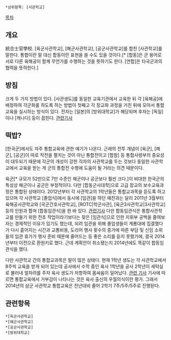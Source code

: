  *상위항목: [사관학교]

[[목차]]
== 개요 ==
統合士官學校. [육군사관학교], [해군사관학교], [공군사관학교]를 합친 [사관학교]를 말한다. 통합이란 말 대신 합동이란 표현을 쓸 수도 있을 것이다.[* [합동]은 군 용어로 서로 다른 육해공이 함께 무언가를 수행하는 것을 뜻하기도 한다. [연합]은 타국군과의 협력을 뜻하한다.]

== 방침 ==
크게 두 가지 방법이 있다. [사관생도]를 동일한 교육기관에서 교육한 뒤 각 [육해공]에 배정하여 각군화를 하도록 하는 방법이 첫째고 각 장교화 과정을 거친 뒤에 모아서 통합교육을 실시하는 방식이 있다. 전자는 [일본]의 [방위대학교]가 해당되며 후자는 [독일]이나 [캐나다] 등이 꼽힌다. [http://article.joins.com/news/article/article.asp?Total_ID=4259214 관련기사]

== 떡밥? ==
[한국군]에서도 자주 통합교육에 관한 얘기가 나온다. 근래의 전투 개념이 [육군], [해군], [공군]이 따로 작전을 펼치는 것이 아닌 통합전이고 [합참] 등 통합사령부의 중요성이 대두되기 때문에 각군의 개성이 강한 각자의 사관학교를 두는 것보다 동일한 사관학교에서 교육을 받는 게 군의 통합전 수행에 도움이 될 거라는 의견 때문이다. 

육군[* 규모가 52만으로 7만 수준인 해군이나 공군보다 훨씬 크다.]이 비대한 한국군의 특성상 해군이나 공군은 부정적이다. 다만 [합동군사대학]으로 고급 장교의 보수교육과정은 통합된 상태이다. 2012년부터 각 사관학교의 1학년들은 통합교과목을 듣도록 하고 있으며 각 사관학교 [졸업식]에서 동시에 [임관]을 하던 예전과는 달리 2011년 3월부터 육해공사관학교와 [국군간호사관학교], [ROTC|학군사관], [육군3사관학교|3사관학교] 등의 인원과 합쳐 [합동임관식]을 한 바 있다. [http://news.mk.co.kr/newsRead.php?year=2013&no=176312 관련기사] 다만 합동임관식은 통합사관학교를 만들기 위한 전초 작업이라기보다는 잦은 [임관식]으로 인한 지휘부 공백을 줄여보자는 경제적인 이유가 있기도 했는데, 되려 임관을 위해 졸업생들이 계룡대에 집결했다가 다시 흩어지는 시간과 교통비용, 도리어 행사 횟수의 증가에 따른 부담 및 신임 소위들의 임관 휴가가 행사 준비 때문에 줄어드는 등 좋은 소리를 듣지 못했기에, 결국 2014년부터 이전으로 환원키로 했다. 근데 계획안이 취소됐는지 2014년에도 똑같이 합동임관식을 했다.

다만 사관학교 간의 통합교과목은 말이 많은 상태다. 현재 1학년 생도는 각 사관학교에서 8주씩 교육을 받게 되어 있는데 공사에서 수학 중인 육사 1학년을 공사 2학년이 세탁실로 불러내 얼차려를 주자 육사 생도가 저항하여 몸싸움이 일어났다. [http://news.kukinews.com/article/view.asp?page=1&gCode=kmi&arcid=0007738289&cp=nv 관련 기사] 기사에 따르면 통합교육에서 거부감이 나타나는 것은 육사 출신의 우월의식이란 평가.
그래서 2014년의 삼군 사관학교 통합교육은 전년대비 줄어 2학기 7주/5주/5주로 진행된다.
== 관련항목 ==
 *[육군사관학교]
 *[해군사관학교]
 *[공군사관학교]
 *[방위대학교]
